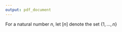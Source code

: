 ```yaml
---
output: pdf_document
---
```



\section{Notation}
For a natural number $n$, let $[n]$ denote the set $\{1, \ldots, n\}$ 
    \begin{itemize}
    \item $t \in [T]$ indexes the observations
    \item $k \in [K]$ indexes arms 

\item $X_t \in  \mathcal{X} \subseteq \mathbb{R}^d$ denotes the context (covariate) vector at time $t$

We'll assume that $\mathcal{X}$ has been rescaled so that $\mathcal{X} \subseteq [0, 1]^d$ for simplicity

     \item $A_t \in [K] \equiv \mathcal{A}$ denotes the arm (action, treatment) chosen at time $t$
     

     \item $\beta_k$ is the parameter vector associated with arm $k$

     \item $Y_t \in \mathbb{R}$ denotes the outcome at time $t$

\item $\mathcal{H}_t = \sigma(X_1, A_1, Y_1, \ldots, A_{t - 1}, Y_{t -1}, X_t)$ the collected history available at prior to making the assignment for patient $t$
\end{itemize}